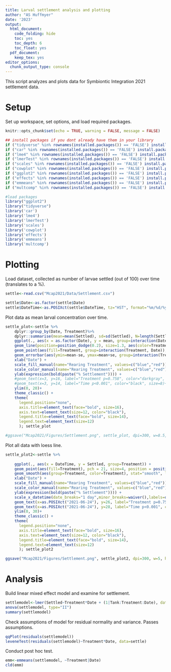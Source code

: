 ```yaml
---
title: Larval settlement analysis and plotting
author: "AS Huffmyer"
date: '2023'
output:
  html_document:
    code_folding: hide
    toc: yes
    toc_depth: 6
    toc_float: yes
  pdf_document:
    keep_tex: yes
editor_options: 
  chunk_output_type: console
---
```

This script analyzes and plots data for Symbiontic Integration 2021 settlement data. 

# **Setup**  

Set up workspace, set options, and load required packages.    
```r
knitr::opts_chunk$set(echo = TRUE, warning = FALSE, message = FALSE)
```

```r
## install packages if you dont already have them in your library
if ("tidyverse" %in% rownames(installed.packages()) == 'FALSE') install.packages('tidyverse') 
if ("car" %in% rownames(installed.packages()) == 'FALSE') install.packages('car') 
if ("lme4" %in% rownames(installed.packages()) == 'FALSE') install.packages('lme4') 
if ("lmerTest" %in% rownames(installed.packages()) == 'FALSE') install.packages('lmerTest') 
if ("scales" %in% rownames(installed.packages()) == 'FALSE') install.packages('scales') 
if ("cowplot" %in% rownames(installed.packages()) == 'FALSE') install.packages('cowplot') 
if ("ggplot2" %in% rownames(installed.packages()) == 'FALSE') install.packages('ggplot2') 
if ("effects" %in% rownames(installed.packages()) == 'FALSE') install.packages('effects') 
if ("emmeans" %in% rownames(installed.packages()) == 'FALSE') install.packages('emmeans') 
if ("multcomp" %in% rownames(installed.packages()) == 'FALSE') install.packages('multcomp') 

#load packages
library("ggplot2")
library("tidyverse")
library('car')
library('lme4')
library('lmerTest')
library('scales')
library('cowplot')
library('effects')
library('emmeans')
library('multcomp')
```

# **Plotting** 

Load dataset, collected as number of larvae settled (out of 100) over time (translates to a %).  

```r
settle<-read.csv("Mcap2021/Data/Settlement.csv")

settle$Date<-as.factor(settle$Date)
settle$DateTime<-as.POSIXct(settle$DateTime, tz="HST", format="%m/%d/%y")
```

Plot data as mean larval concentration over time.  

```r
settle_plot<-settle %>%
    dplyr::group_by(Date, Treatment)%>%
    dplyr::summarise(mean=mean(Settled), sd=sd(Settled), N=length(Settled), se=sd/sqrt(N))%>%
    ggplot(., aes(x = as.factor(Date), y = mean, group=interaction(Date, Treatment))) +
    geom_line(position=position_dodge(0.2), size=1.3, aes(color=Treatment, group=Treatment)) +
    geom_point(aes(fill=Treatment, group=interaction(Treatment, Date)), pch = 21, size=6, position = position_dodge(0.2)) + 
    geom_errorbar(aes(ymin=mean-se, ymax=mean+se, group=interaction(Treatment, Date)), width=0, linetype="solid", position=position_dodge(0.2), size=1.3, color="black")+
    xlab("Date") + 
    scale_fill_manual(name="Rearing Treatment", values=c("blue","red"))+
    scale_color_manual(name="Rearing Treatment", values=c("blue","red"))+
    ylab(expression(bold(paste("% Settlement")))) +
    #geom_text(x=3, y=16, label="Treatment p=0.758", color="darkgray", size=8)+
    #geom_text(x=3, y=14, label="Time p<0.001", color="black", size=8)+
    ylim(0, 20)+
    theme_classic() + 
    theme(
      legend.position="none",
      axis.title=element_text(face="bold", size=16),
      axis.text=element_text(size=12, color="black"), 
      legend.title=element_text(face="bold", size=14), 
      legend.text=element_text(size=12)
      ); settle_plot

#ggsave("Mcap2021/Figures/Settlement.png", settle_plot, dpi=300, w=8.5, h=5, units="in")
```

Plot all data with loess line.    

```r
settle_plot2<-settle %>%
    
    ggplot(., aes(x = DateTime, y = Settled, group=Treatment)) +
    geom_point(aes(fill=Treatment), pch = 21, size=4, position = position_jitterdodge(dodge.width=0.05), alpha=0.3) + 
    geom_smooth(aes(group=Treatment, color=Treatment), stat="smooth", lwd=2)+
    xlab("Date") + 
    scale_fill_manual(name="Rearing Treatment", values=c("blue","red"))+
    scale_color_manual(name="Rearing Treatment", values=c("blue","red"))+
    ylab(expression(bold(paste("% Settlement")))) +
    scale_x_datetime(date_breaks="1 day",minor_breaks=waiver(),labels=date_format("%m-%d"))+
    geom_text(x=as.POSIXct("2021-06-24"), y=26, label="Treatment p=0.758", color="darkgray", size=5)+
    geom_text(x=as.POSIXct("2021-06-24"), y=28, label="Time p<0.001", color="black", size=5)+
    ylim(0, 30)+
    theme_classic() + 
    theme(
      legend.position="none",
      axis.title=element_text(face="bold", size=16),
      axis.text=element_text(size=12, color="black"), 
      legend.title=element_text(face="bold", size=14), 
      legend.text=element_text(size=12)
      ); settle_plot2

ggsave("Mcap2021/Figures/Settlement.png", settle_plot2, dpi=300, w=5, h=5, units="in")
```

# **Analysis**  

Build linear mixed effect model and examine for settlement.        
```r
settlemodel<-lmer(Settled~Treatment*Date + (1|Tank:Treatment:Date), data=settle) #run as random
anova(settlemodel, type="II")
summary(settlemodel)
```

Check assumptions of model for residual normality and variance. Passes assumptions.    

```r
qqPlot(residuals(settlemodel))
leveneTest(residuals(settlemodel)~Treatment*Date, data=settle)
```

Conduct post hoc test.  

```r
emm<-emmeans(settlemodel, ~Treatment|Date)
cld(emm)
```